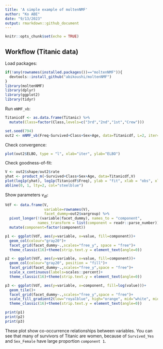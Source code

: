 ```yaml
---
title: 'A simple example of moltenNMF'
author: "Ko ABE"
date: "9/13/2023"
output: rmarkdown::github_document
---
```


```r
knitr::opts_chunk$set(echo = TRUE)
```

## Workflow (Titanic data)

Load packages:
```r
if(!any(rownames(installed.packages())=="moltenNMF")){
  devtools::install_github("abikoushi/moltenNMF")
}
library(moltenNMF)
library(dplyr)
library(ggplot2)
library(tidyr)
```

Run `mNMF_vb`:
```r
Titanicdf <- as.data.frame(Titanic) %>% 
  mutate(Class=factor(Class,levels=c("3rd","2nd","1st","Crew")))

set.seed(794)
out2 <- mNMF_vb(Freq~Survived+Class+Sex+Age, data=Titanicdf, L=2, iter=500)
```

Check convergence:
```r
plot(out2$ELBO, type = "l", xlab="iter", ylab="ELBO")
```


Check goodness-of-fit:
```r
V <- out2$shape/out2$rate
yhat <- product_m(~Survived+Class+Sex+Age, data=Titanicdf,V)
plot(log1p(yhat), log1p(Titanicdf$Freq), ylab = "fit", xlab = "obs", xlim = c(-0.5,7), ylim=c(-0.5,7))
abline(0, 1, lty=2, col="steelblue")
```


Show parameters $v_{dl}$:
```r
Vdf <- data.frame(V,
                  variable=rownames(V),
                  facet_dummy=out2$vargroup) %>% 
  pivot_longer(!(variable|facet_dummy), names_to = "component", 
               names_transform = list(component = readr::parse_number)) %>% 
  mutate(component=factor(component))

p1 <- ggplot(Vdf, aes(y=variable, x=value, fill=component))+
  geom_col(colour="gray20")+
  facet_grid(facet_dummy~.,scales="free_y", space = "free")+
  theme_classic(16)+theme(strip.text.y = element_text(angle=0))

p2 <- ggplot(Vdf, aes(y=variable, x=value, fill=component))+
  geom_col(colour="gray20", position = "fill")+
  facet_grid(facet_dummy~.,scales="free_y",space = "free")+
  scale_x_continuous(labels=scales::percent)+
  theme_classic(16)+theme(strip.text.y = element_text(angle=0))

p3 <- ggplot(Vdf, aes(y=variable, x=component, fill=log(value)))+
  geom_tile()+
  facet_grid(facet_dummy~.,scales="free_y",space = "free")+
  scale_fill_gradient2(low="royalblue", high="orange", mid="white", midpoint=0)+
  theme_classic(16)+theme(strip.text.y = element_text(angle=0))

print(p1)
print(p2)
print(p3)
```

These plot show co-occurrence relationships between variables. 
You can see that many of survivors of Titanic are women, because of `Survived_Yes`  and `Sex_Female` have large proportion `component 1`.
